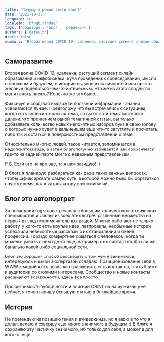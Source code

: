 ```yaml
---
title: 'Почему я решил вести блог?'
date: '2021-10-31'
language: ru
localeid: 'blogbirthday'
tags: ['обавторе', 'блог', 'рефлексия']
authors: ['default']
draft: false
summary: 'Вторая волна COVID-19, удаленка, растущий сегмент онлайн образования...'
---
```


## Саморазвитие

Вторая волна COVID-19, удаленка, растущий сегмент онлайн образования и инфобизнеса, куча проведенных собеседований,
мысли о прошлом и будущем, о истории выдающихся личностей или просто желание поделиться чем-то интересным. Что же из этого сподвигло меня начать писать?
Конечно же это было...

Фиксируя и создавая выдержки полезной информации - знания усваиваются лучше.
Предположу что вы встречались с ситуацией, когда есть супер интересная тема, но вы от этой темы настолько далеки, что прочтением одной тематичной статьи, вы только добавляете количество новых непонятных наборов букв в свою голову о которых нужно будет в дальнейшем еще что-то загуглить и прочитать, либо так и остаться в поверхностном представлении о теме.

Относительно многих людей, такое читается, запоминается в недопонятом виде, а затем благополучно забывается или сохраняется где-то на задней парте мозга с неверным представлением.

P.S. Если это не про вас, то я вам завидую! :)

В блоге я планирую разбираться как раз в таких важных вопросах, чтобы зафиксировать самую суть, к которой можно было бы обратиться спустя время, как к катализатору воспоминаний.

## Блог это автопортрет

За последний год я повстречался с большим количеством технических специалистов и извлек из всех этих встреч различные множества на первый взгляд непримечательных вещей.
Многие работают не только работу, у кого-то есть крутые идеи, петпроекты, необычные истории успеха или невероятные рассказы о их становлении и смене профессии.
Гораздо комфортнее общаться с человеком, когда ты можешь узнать о нем где-то еще, например с их сайта, гитхаба или же банально какой-либо социальной сети.

Блог это хороший способ рассказать о том чем я занимаюсь, интересуюсь и какой экспертизой обладаю.
Позиционирование себя в WWW и медийность позволяют расширить сеть контактов, стать ближе к аудитории со схожими интересами. Сообщество и новые контакты расширяют возможности, здесь все просто.

Про значимость публичности и влиянии OSINT на нашу жизнь уже сейчас, я точно напишу большую статью в ближайшее время.

## История

Не претендую на позицию гения и вундеркинда, но я верю в то что я делал, делаю и совершу еще много значимого в будущем :)
В блоге я сохраняю эту частичку значимого, мб только для себя, а может и для кого-то еще.
